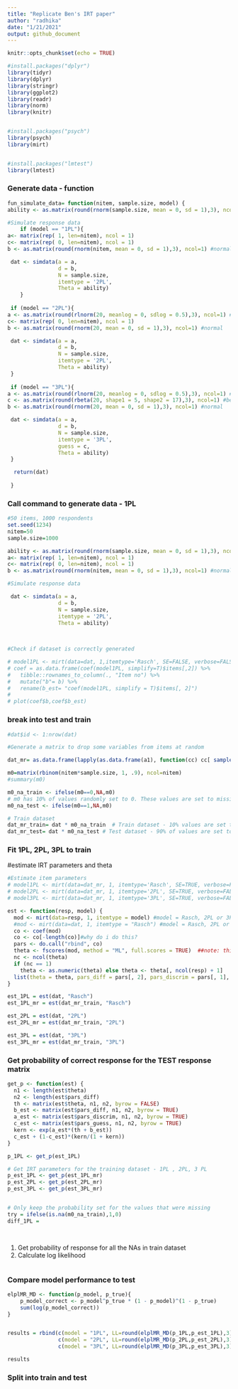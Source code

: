 ```yaml
---
title: "Replicate Ben's IRT paper"
author: "radhika"
date: "1/21/2021"
output: github_document
---
```




```r
knitr::opts_chunk$set(echo = TRUE)
```


```r

#install.packages("dplyr")
library(tidyr)
library(dplyr)
library(stringr) 
library(ggplot2)
library(readr)
library(norm)
library(knitr)


#install.packages("psych")
library(psych)
library(mirt)


#install.packages("lmtest")
library(lmtest)
```


### Generate data - function

```r
fun_simulate_data= function(nitem, sample.size, model) {
ability <- as.matrix(round(rnorm(sample.size, mean = 0, sd = 1),3), ncol=1)

#Simulate response data 
 	if (model == "1PL"){
a<- matrix(rep( 1, len=nitem), ncol = 1)
c<- matrix(rep( 0, len=nitem), ncol = 1)
b <- as.matrix(round(rnorm(nitem, mean = 0, sd = 1),3), ncol=1) #normal

 dat <- simdata(a = a, 
                d = b, 
                N = sample.size, 
                itemtype = '2PL', 
                Theta = ability)
 	}
 
 if (model == "2PL"){
a <- as.matrix(round(rlnorm(20, meanlog = 0, sdlog = 0.5),3), ncol=1) #lognormal
c<- matrix(rep( 0, len=nitem), ncol = 1)
b <- as.matrix(round(rnorm(20, mean = 0, sd = 1),3), ncol=1) #normal

 dat <- simdata(a = a, 
                d = b, 
                N = sample.size, 
                itemtype = '2PL', 
                Theta = ability)
 }
 
 if (model == "3PL"){
a <- as.matrix(round(rlnorm(20, meanlog = 0, sdlog = 0.5),3), ncol=1) #lognormal
c <- as.matrix(round(rbeta(20, shape1 = 5, shape2 = 17),3), ncol=1) #beta
b <- as.matrix(round(rnorm(20, mean = 0, sd = 1),3), ncol=1) #normal

 dat <- simdata(a = a, 
                d = b, 
                N = sample.size, 
                itemtype = '3PL', 
                guess = c, 
                Theta = ability)
 }

  return(dat)
  
 }

```


### Call command to generate data - 1PL

```r

#50 items, 1000 respondents
set.seed(1234)
nitem=50
sample.size=1000

ability <- as.matrix(round(rnorm(sample.size, mean = 0, sd = 1),3), ncol=1)
a<- matrix(rep( 1, len=nitem), ncol = 1)
c<- matrix(rep( 0, len=nitem), ncol = 1)
b <- as.matrix(round(rnorm(nitem, mean = 0, sd = 1),3), ncol=1) #normal

#Simulate response data 

 dat <- simdata(a = a, 
                d = b, 
                N = sample.size, 
                itemtype = '2PL', 
                Theta = ability)
 
 
```


```r
#Check if dataset is correctly generated

# model1PL <- mirt(data=dat, 1,itemtype='Rasch', SE=FALSE, verbose=FALSE)
# coef = as.data.frame(coef(model1PL, simplify=T)$items[,2]) %>%
#   tibble::rownames_to_column(., "Item no") %>%
#   mutate("b"= b) %>%
#   rename(b_est= "coef(model1PL, simplify = T)$items[, 2]")
# 
# plot(coef$b,coef$b_est)
```



### break into test and train

```r
#dat$id <- 1:nrow(dat)

#Generate a matrix to drop some variables from items at random

dat_mr= as.data.frame(lapply(as.data.frame(a1), function(cc) cc[ sample(c(TRUE, NA), prob = c(0.8, 0.2), size = length(cc), replace = TRUE) ]))

m0=matrix(rbinom(nitem*sample.size, 1, .9), ncol=nitem)
#summary(m0)

m0_na_train <- ifelse(m0==0,NA,m0)
# m0 has 10% of values randomly set to 0. These values are set to missing
m0_na_test <- ifelse(m0==1,NA,m0)

# Train dataset
dat_mr_train= dat * m0_na_train  # Train dataset - 10% values are set to NA
dat_mr_test= dat * m0_na_test # Test dataset - 90% of values are set to NA


```



### Fit 1PL, 2PL, 3PL to train
#estimate IRT parameters and theta

```r
#Estimate item parameters
# model1PL <- mirt(data=dat_mr, 1, itemtype='Rasch', SE=TRUE, verbose=FALSE)
# model2PL <- mirt(data=dat_mr, 1, itemtype='2PL', SE=TRUE, verbose=FALSE)
# model3PL <- mirt(data=dat_mr, 1, itemtype='3PL', SE=TRUE, verbose=FALSE)

est <- function(resp, model) {
  mod <- mirt(data=resp, 1, itemtype = model) #model = Rasch, 2PL or 3PL
  #mod <- mirt(data=dat, 1, itemtype = "Rasch") #model = Rasch, 2PL or 3PL
  co <- coef(mod)
  co <- co[-length(co)]#why do i do this?
  pars <- do.call("rbind", co)
  theta <- fscores(mod, method = "ML", full.scores = TRUE)  ##note: this is where the ability scoring happens. we'll talk about the details of this component next week.
  nc <- ncol(theta)
  if (nc == 1) 
    theta <- as.numeric(theta) else theta <- theta[, ncol(resp) + 1]
  list(theta = theta, pars_diff = pars[, 2], pars_discrim = pars[, 1], pars_guess=pars[,3])
}

est_1PL = est(dat, "Rasch")
est_1PL_mr = est(dat_mr_train, "Rasch")

est_2PL = est(dat, "2PL")
est_2PL_mr = est(dat_mr_train, "2PL")

est_3PL = est(dat, "3PL")
est_3PL_mr = est(dat_mr_train, "3PL")


```



### Get probability of correct response for the TEST response matrix
```r
get_p <- function(est) {
  n1 <- length(est$theta)
  n2 <- length(est$pars_diff)
  th <- matrix(est$theta, n1, n2, byrow = FALSE)
  b_est <- matrix(est$pars_diff, n1, n2, byrow = TRUE)
  a_est <- matrix(est$pars_discrim, n1, n2, byrow = TRUE)
  c_est <- matrix(est$pars_guess, n1, n2, byrow = TRUE)
  kern <- exp(a_est*(th + b_est))
  c_est + (1-c_est)*(kern/(1 + kern))
}

p_1PL <- get_p(est_1PL)

# Get IRT parameters for the training dataset - 1PL , 2PL, 3 PL
p_est_1PL <- get_p(est_1PL_mr)
p_est_2PL <- get_p(est_2PL_mr)
p_est_3PL <- get_p(est_3PL_mr)


# Only keep the probability set for the values that were missing
try = ifelse(is.na(m0_na_train),1,0)
diff_1PL =

  


```

1. Get probability of response for all the NAs in train dataset
2. Calculate log likelihood


```r

```


### Compare model performance to test
```r

elplMR_MD <- function(p_model, p_true){
	p_model_correct <- p_model^p_true * (1 - p_model)^(1 - p_true)
	sum(log(p_model_correct))
}


results = rbind(c(model = "1PL", LL=round(elplMR_MD(p_1PL,p_est_1PL),3)),
                c(model = "2PL", LL=round(elplMR_MD(p_2PL,p_est_2PL),3)),
                c(model = "3PL", LL=round(elplMR_MD(p_3PL,p_est_3PL),3)))

results
```









### Split into train and test


